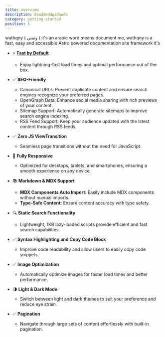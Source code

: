```yaml
---
title: overview
description: dawdawddwadawdw 
category: getting-started
position: 1
---
```


wathqny ( وثقني ) it's an arabic word means document me, wathqny is a fast, easy and accessible Astro powered documentation site framework
it's 


- ⚡ **[Fast by Default](/docs/getting-started/performance)**
  - Enjoy lightning-fast load times and optimal performance out of the box.

- ✅ **SEO-Friendly**
  - Canonical URLs: Prevent duplicate content and ensure search engines recognize your preferred pages.
  - OpenGraph Data: Enhance social media sharing with rich previews of your content.
  - Sitemap Support: Automatically generate sitemaps to improve search engine indexing.
  - RSS Feed Support: Keep your audience updated with the latest content through RSS feeds.

- ✅ **Zero JS ViewTransition**
  - Seamless page transitions without the need for JavaScript.

- 📱 **Fully Responsive**
  - Optimized for desktops, tablets, and smartphones, ensuring a smooth experience on any device.

- 📚 **Markdown & MDX Support**
  - **MDX Components Auto Import:** Easily include MDX components without manual imports.
  - **Type-Safe Content:** Ensure content accuracy with type safety.

- 🔍 **Static Search Functionality**
  - Lightweight, 1KB lazy-loaded scripts provide efficient and fast search capabilities.

- ✅ **Syntax Highlighting and Copy Code Block**
  - Improve code readability and allow users to easily copy code snippets.

- ✅ **Image Optimization**
  - Automatically optimize images for faster load times and better performance.

- 🌗 **Light & Dark Mode**
  - Switch between light and dark themes to suit your preference and reduce eye strain.

- ✅ **Pagination**
  - Navigate through large sets of content effortlessly with built-in pagination.
